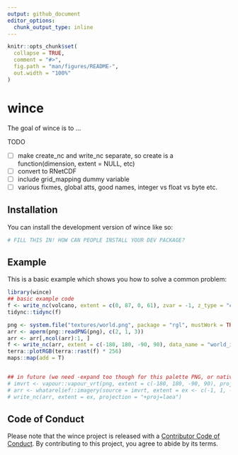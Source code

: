 ```yaml
---
output: github_document
editor_options: 
  chunk_output_type: inline
---
```


<!-- README.md is generated from README.Rmd. Please edit that file -->

```r
knitr::opts_chunk$set(
  collapse = TRUE,
  comment = "#>",
  fig.path = "man/figures/README-",
  out.width = "100%"
)
```

# wince

<!-- badges: start -->
<!-- badges: end -->

The goal of wince is to ...


TODO

- [ ] make create_nc and write_nc separate, so create is a function(dimension, extent = NULL, etc)
- [ ] convert to RNetCDF
- [ ] include grid_mapping dummy variable
- [ ] various fixmes, global atts, good names, integer vs float vs byte etc. 


## Installation

You can install the development version of wince like so:

``` r
# FILL THIS IN! HOW CAN PEOPLE INSTALL YOUR DEV PACKAGE?
```

## Example

This is a basic example which shows you how to solve a common problem:

```r
library(wince)
## basic example code
f <- write_nc(volcano, extent = c(0, 87, 0, 61), zvar = -1, z_type = "elevation")
tidync::tidync(f)

png <- system.file("textures/world.png", package = "rgl", mustWork = TRUE)
arr <- aperm(png::readPNG(png), c(2, 1, 3))
arr <- arr[,ncol(arr):1, ]
f <- write_nc(arr, extent = c(-180, 180, -90, 90), data_name = "world_image")
terra::plotRGB(terra::rast(f) * 256)
maps::map(add = T)


## in future (we need -expand too though for this palette PNG, or nativeRaster etc)
# imvrt <- vapour::vapour_vrt(png, extent = c(-180, 180, -90, 90), projection = "OGC:CRS84", bands = 1:3)
# arr <- whatarelief::imagery(source = imvrt, extent = ex <- c(-1, 1, -1, 1) * 1e7, projection = "+proj=laea")
# write_nc(arr, extent = ex, projection = "+proj=laea")

```


## Code of Conduct
  
Please note that the wince project is released with a [Contributor Code of Conduct](https://contributor-covenant.org/version/2/1/CODE_OF_CONDUCT.html). By contributing to this project, you agree to abide by its terms.

